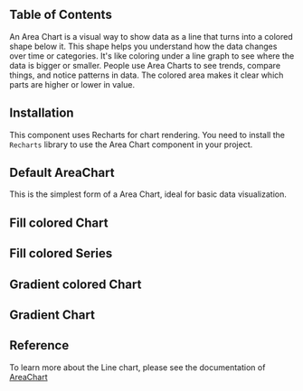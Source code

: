 
## Table of Contents

An Area Chart is a visual way to show data as a line that turns into a colored shape below it. This shape helps you understand how the data changes over time or categories. It's like coloring under a line graph to see where the data is bigger or smaller. People use Area Charts to see trends, compare things, and notice patterns in data. The colored area makes it clear which parts are higher or lower in value.

## Installation

This component uses Recharts for chart rendering. You need to install the `Recharts` library to use the Area Chart component in your project.

<CodeHighlight code={rechartsInstall} />

## Default AreaChart

This is the simplest form of a Area Chart, ideal for basic data visualization.

<CodeHighlightPreview code={DefaultAreaChartCode}>
  <DefaultAreaChart />
</CodeHighlightPreview>

## Fill colored Chart

<CodeHighlightPreview code={FillColoredChartCode}>
  <FillColoredChart />
</CodeHighlightPreview>

## Fill colored Series

<CodeHighlightPreview code={FillColoredSeriesCode}>
  <FillColoredSeries />
</CodeHighlightPreview>

## Gradient colored Chart

<CodeHighlightPreview code={GradientColorSeriesCode}>
  <GradientColorSeries />
</CodeHighlightPreview>

## Gradient Chart

<CodeHighlightPreview code={GradientColorCode}>
  <GradientColor />
</CodeHighlightPreview>

## Reference

To learn more about the Line chart, please see the documentation of [AreaChart](https://recharts.org/en-US/examples/SimpleAreaChart)
